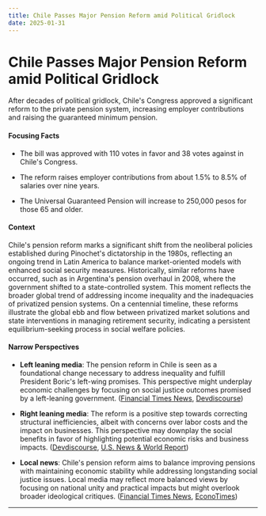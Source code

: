 ```yaml
---
title: Chile Passes Major Pension Reform amid Political Gridlock
date: 2025-01-31
---
```


# Chile Passes Major Pension Reform amid Political Gridlock

After decades of political gridlock, Chile's Congress approved a significant reform to the private pension system, increasing employer contributions and raising the guaranteed minimum pension.

#### Focusing Facts

- The bill was approved with 110 votes in favor and 38 votes against in Chile's Congress.

- The reform raises employer contributions from about 1.5% to 8.5% of salaries over nine years.

- The Universal Guaranteed Pension will increase to 250,000 pesos for those 65 and older.

#### Context

Chile's pension reform marks a significant shift from the neoliberal policies established during Pinochet's dictatorship in the 1980s, reflecting an ongoing trend in Latin America to balance market-oriented models with enhanced social security measures. Historically, similar reforms have occurred, such as in Argentina's pension overhaul in 2008, where the government shifted to a state-controlled system. This moment reflects the broader global trend of addressing income inequality and the inadequacies of privatized pension systems. On a centennial timeline, these reforms illustrate the global ebb and flow between privatized market solutions and state interventions in managing retirement security, indicating a persistent equilibrium-seeking process in social welfare policies.

#### Narrow Perspectives

- **Left leaning media**: The pension reform in Chile is seen as a foundational change necessary to address inequality and fulfill President Boric's left-wing promises. This perspective might underplay economic challenges by focusing on social justice outcomes promised by a left-leaning government. ([Financial Times News](https://www.ft.com/content/9e3ab931-eb05-4616-b8b7-0825cf9a690c), [Devdiscourse](https://www.devdiscourse.com/article/headlines/3244827-chile-overhauls-pension-system-in-historic-reform))

- **Right leaning media**: The reform is a positive step towards correcting structural inefficiencies, albeit with concerns over labor costs and the impact on businesses. This perspective may downplay the social benefits in favor of highlighting potential economic risks and business impacts. ([Devdiscourse](https://www.devdiscourse.com/article/headlines/3244827-chile-overhauls-pension-system-in-historic-reform), [U.S. News & World Report](https://www.usnews.com/news/world/articles/2025-01-29/chiles-congress-approves-reform-to-private-pension-system))

- **Local news**: Chile's pension reform aims to balance improving pensions with maintaining economic stability while addressing longstanding social justice issues. Local media may reflect more balanced views by focusing on national unity and practical impacts but might overlook broader ideological critiques. ([Financial Times News](https://www.ft.com/content/9e3ab931-eb05-4616-b8b7-0825cf9a690c), [EconoTimes](https://econotimes.com/Chile-Approves-Pension-Reform-to-Boost-Retirement-Benefits-1700564))

---
